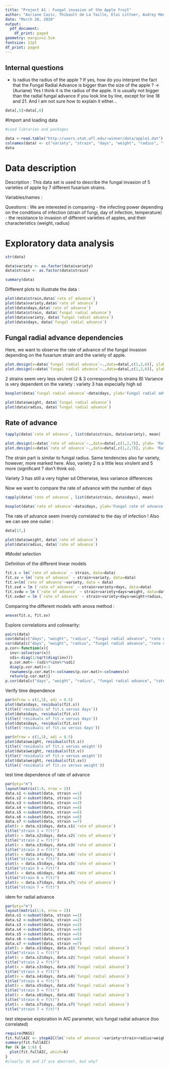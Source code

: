 ```yaml
---
title: "Project A1 : Fungal invasion of the Apple fruit"
author: "Auriane Cozic, Thibault de La Taille, Eloi Littner, Audrey Menaesse"
date: "March 20, 2020"
output: 
  pdf_document:
    df_print: paged
geometry: margin=2.5cm
fontsize: 12pt
df_print: paged
---
```





## Internal questions 
 
- Is radius the radius of the apple ? If yes, how do you interpret the fact that the Fungal Radial Advance is bigger than the size of the apple ?
-> (Auriane) Yes I think it is the radius of the apple. It is usually not bigger than the radial fungal advance if you look line by line, except for line 18 and 21. And I am not sure how to explain it either...

```r
data[,5]>data[,6]
```


#Import and loading data

```r
#Load libraries and packages
```


```r
data <-read.table("http://users.stat.ufl.edu/~winner/data/apple1.dat")
colnames(data) <- c("variety", "strain", "days", "weight", "radius", "fungal radial advance", "rate of advance")
data
```

# Data description


Description : This data set is used to describe the fungal invasion of 5 varieties of apple by 7 different fusarium strains.  

Variables/names :


Questions : We are interested in comparing
  - the infecting power depending on the conditions of infection (strain of fungi, day of infection, temperature)
  - the resistance to invasion of different varieties of apples, and their characteristics (weight, radius)
  
# Exploratory data analysis 

```r
str(data)

data$variety <- as.factor(data$variety)
data$strain <- as.factor(data$strain)

summary(data)
```
Different plots to illustrate the data :
```r
plot(data$strain,data$`rate of advance`)
plot(data$variety,data$`rate of advance`)
plot(data$days,data$`rate of advance`)
plot(data$strain, data$`fungal radial advance`)
plot(data$variety, data$`fungal radial advance`)
plot(data$days, data$`fungal radial advance`)
```


## Fungal radial advance dependencies

Here, we want to observe the rate of advance of the fungal invasion depending on the fusarium strain and the variety of apple. 

```r
plot.design(x=data$`fungal radial advance`~.,data=data[,c(1,2,6)], ylab= 'Fungal radial advance')
plot.design(x=data$`fungal radial advance`~.,data=data[,c(1,2,6)], ylab= 'Fungal radial advance', fun=sd)


```

2 strains seem very less virulent (2 & 3 corresponding to strains B)
Variance is very dependent on the variety : variety 3 has especially high sd


```r
boxplot(data$`fungal radial advance`~data$days, ylab='Fungal radial advance')
```


```r
plot(data$weight, data$`fungal radial advance`)
plot(data$radius, data$`fungal radial advance`)
```


## Rate of advance


```r
tapply(data$`rate of advance`, list(data$strain, data$variety), mean)
```


```r
plot.design(x=data$`rate of advance`~.,data=data[,c(1,2,7)], ylab= 'Rate of fungal advance')
plot.design(x=data$`rate of advance`~.,data=data[,c(1,2,7)], ylab= 'Rate of fungal advance', fun =sd)

```

The strain part is similar to fungal radius.
Same tendencies also far variety, however, more marked here. Also, variety 2 is a little less virulent and 5 more (significant ? don't think so).

Variety 3 has still a very higher sd
Otherwise, less variance differences

Now we want to compare the rate of advance with the number of days

```r
tapply(data$`rate of advance`, list(data$strain, data$days), mean)
```

```r
boxplot(data$`rate of advance`~data$days, ylab='Fungal rate of advance')
```

The rate of advance seem inversly correlated to the day of infection !
Also we can see one oulier :

```r
data[17,]
```


```r
plot(data$weight, data$`rate of advance`)
plot(data$radius, data$`rate of advance`)
```


#Model selection

Definition of the different linear models

```r
fit.s = lm(`rate of advance` ~ strain, data=data)
fit.sv = lm(`rate of advance` ~ strain+variety, data=data)
fit.v=lm(`rate of advance`~variety, data = data)
fit.svd = lm (`rate of advance` ~ strain+variety+days, data=data)
fit.svdw = lm (`rate of advance` ~ strain+variety+days+weight, data=data)
fit.svdwr = lm (`rate of advance` ~ strain+variety+days+weight+radius, data=data)

```

Comparing the different models with anova method :
```r
anova(fit.s, fit.sv)
```
Explore correlations and colinearity: 
```r
pairs(data)
cov(data[c("days", "weight", "radius", "fungal radial advance", "rate of advance")])
cor(data[c("days", "weight", "radius", "fungal radial advance", "rate of advance")])
p.cor<-function(x){
  inv<-solve(var(x))
  sdi<-diag(1/sqrt(diag(inv)))
  p.cor.mat<--(sdi%*%inv%*%sdi)
  diag(p.cor.mat)<-1
  rownames(p.cor.mat)<-colnames(p.cor.mat)<-colnames(x)
  return(p.cor.mat)}
p.cor(data[c("days", "weight", "radius", "fungal radial advance", "rate of advance")])
```
Verify time dependence
```r
par(mfrow = c(1,3), adj = 0.5)
plot(data$days, residuals(fit.s))
title(('residuals of fit.s versus days'))
plot(data$days, residuals(fit.v))
title(('residuals of fit.v versus days'))
plot(data$days, residuals(fit.sv))
title(('residuals of fit.sv versus days'))

par(mfrow = c(1,3), adj = 0.5)
plot(data$weight, residuals(fit.s))
title(('residuals of fit.s versus weight'))
plot(data$weight, residuals(fit.v))
title(('residuals of fit.v versus weight'))
plot(data$weight, residuals(fit.sv))
title(('residuals of fit.sv versus weight'))
```
test time dependence of rate of advance 
```r
par(pty="m")
layout(matrix(1:4, nrow = 2))
data.s1 <-subset(data, strain ==1)
data.s2 <-subset(data, strain ==2)
data.s3 <-subset(data, strain ==3)
data.s4 <-subset(data, strain ==4)
data.s5 <-subset(data, strain ==5)
data.s6 <-subset(data, strain ==6)
data.s7 <-subset(data, strain ==7)
plot(x = data.s1$days, data.s1$`rate of advance`)
title("strain 1 = f(t)")
plot(x = data.s2$days, data.s2$`rate of advance`)
title("strain 2 = f(t)")
plot(x = data.s3$days, data.s3$`rate of advance`)
title("strain 3 = f(t)")
plot(x = data.s4$days, data.s4$`rate of advance`)
title("strain 4 = f(t)")
plot(x = data.s5$days, data.s5$`rate of advance`)
title("strain 5 = f(t)")
plot(x = data.s6$days, data.s6$`rate of advance`)
title("strain 6 = f(t)")
plot(x = data.s7$days, data.s7$`rate of advance`)
title("strain 7 = f(t)")
```
idem for radial advance
```r
par(pty="m")
layout(matrix(1:4, nrow = 2))
data.s1 <-subset(data, strain ==1)
data.s2 <-subset(data, strain ==2)
data.s3 <-subset(data, strain ==3)
data.s4 <-subset(data, strain ==4)
data.s5 <-subset(data, strain ==5)
data.s6 <-subset(data, strain ==6)
data.s7 <-subset(data, strain ==7)
plot(x = data.s1$days, data.s1$`fungal radial advance`)
title("strain 1 = f(t)")
plot(x = data.s2$days, data.s2$`fungal radial advance`)
title("strain 2 = f(t)")
plot(x = data.s3$days, data.s3$`fungal radial advance`)
title("strain 3 = f(t)")
plot(x = data.s4$days, data.s4$`fungal radial advance`)
title("strain 4 = f(t)")
plot(x = data.s5$days, data.s5$`fungal radial advance`)
title("strain 5 = f(t)")
plot(x = data.s6$days, data.s6$`fungal radial advance`)
title("strain 6 = f(t)")
plot(x = data.s7$days, data.s7$`fungal radial advance`)
title("strain 7 = f(t)")
```
test stepwise exploration in AIC parameter, w/o fungal radial advance (too correlated)
```r
require(MASS)
fit.fullAIC <- stepAIC(lm(`rate of advance`~variety+strain+radius+weight, data = data), data=data)
summary(fit.fullAIC)
for (k in 1:6) {
  plot(fit.fullAIC, which=k)
}
#clearly 16 and 17 are aberrant, but why? 
```

